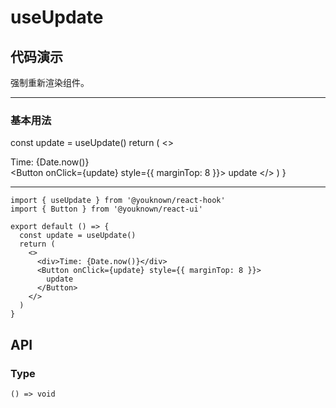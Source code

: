 # useUpdate

## 代码演示


强制重新渲染组件。

---

### 基本用法

  const update = useUpdate()
  return (
    <>
      <div>Time: {Date.now()}</div>
      <Button onClick={update} style={{ marginTop: 8 }}>
        update
      </Button>
    </>
  )
}

<BasicUsage />

---

```tsx
import { useUpdate } from '@youknown/react-hook'
import { Button } from '@youknown/react-ui'

export default () => {
  const update = useUpdate()
  return (
    <>
      <div>Time: {Date.now()}</div>
      <Button onClick={update} style={{ marginTop: 8 }}>
        update
      </Button>
    </>
  )
}
```

## API

### Type

`() => void`